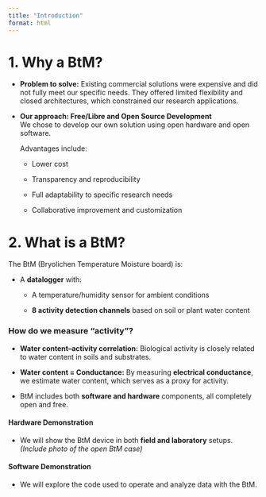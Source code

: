 ```yaml
---
title: "Introduction"
format: html
---
```


# 1. Why a BtM?

-   **Problem to solve:** Existing commercial solutions were expensive and did not fully meet our specific needs. They offered limited flexibility and closed architectures, which constrained our research applications.

-   **Our approach: Free/Libre and Open Source Development**\
    We chose to develop our own solution using open hardware and open software.

    Advantages include:

    -   Lower cost

    -   Transparency and reproducibility

    -   Full adaptability to specific research needs

    -   Collaborative improvement and customization

# 2. What is a BtM?

The BtM (Bryolichen Temperature Moisture board) is:

-   A **datalogger** with:

    -   A temperature/humidity sensor for ambient conditions

    -   **8 activity detection channels** based on soil or plant water content

### How do we measure "activity"?

-   **Water content–activity correlation:** Biological activity is closely related to water content in soils and substrates.

-   **Water content = Conductance:** By measuring **electrical conductance**, we estimate water content, which serves as a proxy for activity.

-   BtM includes both **software and hardware** components, all completely open and free.

#### Hardware Demonstration

-   We will show the BtM device in both **field and laboratory** setups.\
    *(Include photo of the open BtM case)*

#### Software Demonstration

-   We will explore the code used to operate and analyze data with the BtM.


